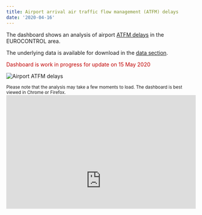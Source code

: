 ```yaml
---
title: Airport arrival air traffic flow management (ATFM) delays
date: '2020-04-16'
---
```

<style type="text/css">
.img-responsive {
    margin: 0 auto;
    max-width: 75%
}

.resp-container {
    position: relative;
    overflow: hidden;
    padding-top: 60.0%;
}

.resp-iframe {
    position: absolute;
    top: 0;
    left: 0;
    width: 100%;
    height: 150%;
    border: 0;
}
</style>

<div class="container">
<div class="row align-items-start">
<div class="col-9">
The dashboard shows an analysis of airport [ATFM delays](/definition/atfm-delay/) in the EUROCONTROL area. 

The underlying data is available for download in the [data section](/data/). 

<p style="color:#c00000">Dashboard is work in progress for update on 15 May 2020</p>
</div>
<div class="col-3">
<div class="card border-0">
  <img class="card-img-top" src="/images/cap/ectl_cap_apt.jpg" alt="Airport ATFM delays">
</div></div></div></div>
<small>Please note that the analysis may take a few moments to load. The dashboard is best viewed in Chrome or Firefox.</small>
<div class="resp-container">
<iframe class="resp-iframe" src="https://datastudio.google.com/embed/reporting/4b2c34c1-cc8f-49e5-9c11-64bf522f7795/page/YiAPB" frameborder="0" style="border:0" allowfullscreen></iframe>
</div>